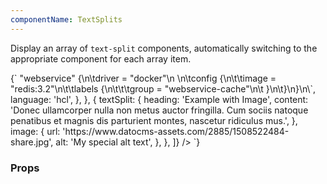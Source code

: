 ```yaml
---
componentName: TextSplits
---
```


Display an array of `text-split` components, automatically switching to the appropriate component for each array item.

<LiveComponent>
{`
<TextSplits
  textSplits={[
    {
      textSplit: {
        heading: 'Example with Logo Grid',
        content:
          'Donec ullamcorper nulla non metus auctor fringilla. Cum sociis natoque penatibus et magnis dis parturient montes, nascetur ridiculus mus.',
      },
      logoGrid: [
         {
          "url": "https://www.datocms-assets.com/2885/1566919170-aws.svg",
          "alt": "AWS",
          "linkUrl": "/integrations/aws"
        },
        {
          "url": "https://www.datocms-assets.com/2885/1539799149-azure-stacked-color.svg",
          "alt": "Microsoft Azure",
          "linkUrl": "/integrations/microsoft"
        },
        {
          "url": "https://www.datocms-assets.com/2885/1513617132-google-cloud.svg",
          "alt": "Google Cloud",
          "linkUrl": "/integrations/google-cloud"
        },
        {
          "url": "https://www.datocms-assets.com/2885/1566919186-oracle.svg",
          "alt": "Oracle",
          "linkUrl": "/integrations/oracle"
        },
        {
          "url": "https://www.datocms-assets.com/2885/1521842502-alibaba.png",
          "alt": "Alibaba Cloud",
          "linkUrl": "/integrations/alibaba"
        },
        {
          "url": "https://www.datocms-assets.com/2885/1616772767-vmware.png",
          "alt": "Vmware",
          "linkUrl": "/integrations/vmware"
        },
        {
          "url": "https://www.datocms-assets.com/2885/1540418681-kubernetes.png",
          "alt": "Kubernetes"
        },
        {
          "url": "https://www.datocms-assets.com/2885/1566919172-datadog.svg",
          "alt": "Datadog"
        },
        {
          "url": "https://www.datocms-assets.com/2885/1550621046-openstacklogovertical.svg",
          "alt": "Openstack"
        }
      ],
    },
    {
      textSplit: {
        heading: 'Example with Code Block',
        content:
          'Donec ullamcorper nulla non metus auctor fringilla. Cum sociis natoque penatibus et magnis dis parturient montes, nascetur ridiculus mus.',
        textSide: 'right',
      },
      codeBlock: {
        options: { showWindowBar: true },
        code: \`task <span class="token string">"webservice"</span> <span class="token punctuation">{</span>\n\t<span class="token property">driver</span> <span class="token punctuation">=</span> <span class="token string">"docker"</span>\n  \n\t<span class="token keyword">config</span> <span class="token punctuation">{</span>\n\t\t<span class="token property">image</span> <span class="token punctuation">=</span> <span class="token string">"redis:3.2"</span>\n\t\t<span class="token keyword">labels</span> <span class="token punctuation">{</span>\n\t\t\t<span class="token property">group</span> <span class="token punctuation">=</span> <span class="token string">"webservice-cache"</span>\n\t  <span class="token punctuation">}</span>\n\t<span class="token punctuation">}</span>\n<span class="token punctuation">}</span>\n\`,
        language: 'hcl',
      },
    },
    {
      textSplit: {
        heading: 'Example with Image',
        content:
          'Donec ullamcorper nulla non metus auctor fringilla. Cum sociis natoque penatibus et magnis dis parturient montes, nascetur ridiculus mus.',
      },
      image: {
        url: 'https://www.datocms-assets.com/2885/1508522484-share.jpg',
        alt: 'My special alt text',
      },
    },
  ]}
/>
`}
</LiveComponent>

### Props

<PropsTable props={componentProps} />
